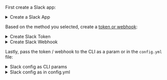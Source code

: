 First create a Slack app:

<details className="-mt-0 mb-6 rounded-xl border px-6 py-3 prose prose-slate open:pb-5 dark:prose-dark dark:border-slate-800">
    <summary className="font-medium cursor-default select-none text-slate-900 dark:text-slate-200">Create a Slack App</summary>

## 1. Create a Slack app

Go to the [Slack page to create apps](https://api.slack.com/apps?new_app=1) and create a new app (from scratch).
Call it "[Elementary](#slack-app-display)" and connect it to the workspace of your choice.

<img
    src="https://res.cloudinary.com/mintlify/image/upload/v1659304879/elementary/slack-app_zpn7jc.png"
    alt="Slack app"
/>

## 2. Optional - Slack app display

To change the display of the Elementary slack app, scroll down on the Slack app basic information page to the 'Display Information' section:

<img
    src="https://res.cloudinary.com/mintlify/image/upload/v1659304881/elementary/slack-display_utxkcu.png"
    alt="Slack display"
/>

Here is the Elementary icon for your use (click to download):

<a href="https://res.cloudinary.com/mintlify/image/upload/v1659304888/elementary/elementary_logo_512x512_iu1u4k.png" download>
<img
    src="https://res.cloudinary.com/mintlify/image/upload/v1659304888/elementary/elementary_logo_512x512_iu1u4k.png"
    alt="Elementary logo"
    width="200"
/>
</a>

</details>

Based on the method you selected, create a [token or webhook](../integrations/slack#token-vs-webhook):

<details className="-mt-0 mb-6 rounded-xl border px-6 py-3 prose prose-slate open:pb-5 dark:prose-dark dark:border-slate-800">
  <summary className="font-medium cursor-default select-none text-slate-900 dark:text-slate-200">Create Slack Token</summary>

## 1. Create a Slack token

Go to the "OAauth & Permissions" page for your newly-created app, and add the following scopes under "Bot Token Scopes":

- `channels:join` - Join public channels in a workspace
- `channels:read` - View basic information about public channels in a workspace
- `chat:write` - Send messages as \<app\>
- `files:write` - Upload, edit, and delete files as \<app\>
- `users:read` - View people in a workspace

<img
  src="https://res.cloudinary.com/mintlify/image/upload/v1659304884/elementary/slack-scopes_u5vnbj.png"
  alt="Slack scopes"
/>

## 2. Install app at your Workspace

At the "OAuth & Permissions" page, press on "Install to Workspace" in order to generate Slack token:

<img
  src="https://res.cloudinary.com/mintlify/image/upload/v1659304881/elementary/slack-oauth_g6p5jj.png"
  alt="Slack OAuth"
/>

</details>

<details className="-mt-0 mb-6 rounded-xl border px-6 py-3 prose prose-slate open:pb-5 dark:prose-dark dark:border-slate-800">
  <summary className="font-medium cursor-default select-none text-slate-900 dark:text-slate-200">Create Slack Webhook</summary>

## Create a webhook

Go to the 'Incoming Webhooks' page for your newly-created app and toggle 'Activate Incoming Webhooks' to turn it on. Then click on 'Add New Webhook to Workspace':

<img
  src="https://res.cloudinary.com/mintlify/image/upload/v1659304882/elementary/slack-webhook_gwjkte.png"
  alt="Slack webhook"
/>

Select the channel that the notifications will be posted to:

<img
  src="https://res.cloudinary.com/mintlify/image/upload/v1659304879/elementary/slack-channel_snyrwb.png"
  alt="Slack channel"
/>

</details>

Lastly, pass the token / webhook to the CLI as a param or in the `config.yml` file:

<details className="-mt-0 mb-6 rounded-xl border px-6 py-3 prose prose-slate open:pb-5 dark:prose-dark dark:border-slate-800">
    <summary className="font-medium cursor-default select-none text-slate-900 dark:text-slate-200">Slack config as CLI params</summary>

## Token:
Use the Slack token when you execute edr monitor using the option `-st, --slack-token` and `-ch, --slack-channel-name`:
```shell
edr monitor --slack-token <your_slack_token> --slack-channel-name <slack_channel_to_post_at>
```

## Webhook:
Use the webhook URL when you execute edr monitor using the option `-s, --slack-webhook`:
```shell
edr monitor --slack-webhook <your_slack_webhook_url>
```
</details>

<details className="-mt-0 mb-6 rounded-xl border px-6 py-3 prose prose-slate open:pb-5 dark:prose-dark dark:border-slate-800">
    <summary className="font-medium cursor-default select-none text-slate-900 dark:text-slate-200">Slack config as in config.yml</summary>
The CLI reads the Slack integration from a file, copy it into a file called config.yml.
Create it here: `HOME_DIR/.edr/config.yml`

Here is the format in the yml itself:

## Token:
```yml config.yml
slack:
    token: <your_slack_token>
    channel_name: <slack_channel_to_post_at>
```

## Webhook:
```yml config.yml
slack:
    notification_webhook: <your_slack_webhook_url>
    # optional #
    workflows: false
```
</details>